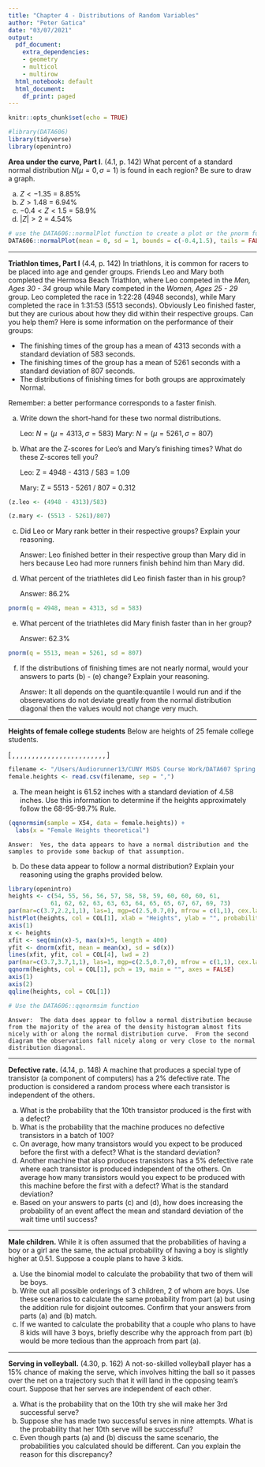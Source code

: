```yaml
---
title: "Chapter 4 - Distributions of Random Variables"
author: "Peter Gatica"
date: "03/07/2021"
output:
  pdf_document:
    extra_dependencies:
    - geometry
    - multicol
    - multirow
  html_notebook: default
  html_document:
    df_print: paged
---
```


```r
knitr::opts_chunk$set(echo = TRUE)
```

```r
#library(DATA606)
library(tidyverse)
library(openintro)
```

**Area under the curve, Part I**. (4.1, p. 142) What percent of a standard normal distribution $N(\mu=0, \sigma=1)$ is found in each region? Be sure to draw a graph.

(a) $Z < -1.35$ = 8.85%
(b) $Z > 1.48$ = 6.94%
(c) $-0.4 < Z < 1.5$ = 58.9%
(d) $|Z| > 2$ = 4.54%

```r
# use the DATA606::normalPlot function to create a plot or the pnorm function for the actual values.
DATA606::normalPlot(mean = 0, sd = 1, bounds = c(-0.4,1.5), tails = FALSE)
```





--------------------------------------------------------------------------------

\clearpage

**Triathlon times, Part I** (4.4, p. 142) In triathlons, it is common for racers to be placed into age and gender groups. Friends Leo and Mary both completed the Hermosa Beach Triathlon, where Leo competed in the *Men, Ages 30 - 34* group while Mary competed in the *Women, Ages 25 - 29* group. Leo completed the race in 1:22:28 (4948 seconds), while Mary completed the race in 1:31:53 (5513 seconds). Obviously Leo finished faster, but they are curious about how they did within their respective groups. Can you help them? Here is some information on the performance of their groups:

* The finishing times of the \textit{Men, Ages 30 - 34} group has a mean of 4313 seconds with a standard deviation of 583 seconds.
* The finishing times of the \textit{Women, Ages 25 - 29} group has a mean of 5261 seconds with a standard deviation of 807 seconds.
* The distributions of finishing times for both groups are approximately Normal.

Remember: a better performance corresponds to a faster finish.

(a) Write down the short-hand for these two normal distributions.

    Leo: $N=\left( \mu =4313,\sigma =583\right)$ 
    Mary: $N=\left( \mu =5261,\sigma =807\right)$

(b) What are the Z-scores for Leo's and Mary's finishing times? What do these Z-scores tell you?
    
    Leo: Z = 4948 - 4313 / 583 = 1.09
    
    Mary: Z = 5513 - 5261 / 807 = 0.312
    
```r
(z.leo <- (4948 - 4313)/583)
```
```r
(z.mary <- (5513 - 5261)/807)
```
(c) Did Leo or Mary rank better in their respective groups? Explain your reasoning.

    Answer: Leo finished better in their respective group than Mary did in
    hers because Leo had more runners finish behind him than Mary did.

(d) What percent of the triathletes did Leo finish faster than in his group?
    
    Answer: 86.2%

```r
pnorm(q = 4948, mean = 4313, sd = 583)
```
(e) What percent of the triathletes did Mary finish faster than in her group?
    
    Answer: 62.3%

```r
pnorm(q = 5513, mean = 5261, sd = 807)
```

(f) If the distributions of finishing times are not nearly normal, would your answers to parts (b) - (e) change? Explain your reasoning.

    Answer:  It all depends on the quantile:quantile I would run and if the
    obserevations do not deviate greatly from the normal distribution diagonal
    then the values would not change very much.




--------------------------------------------------------------------------------

\clearpage

**Heights of female college students** Below are heights of 25 female college students.

\[ \stackrel{1}{54}, \stackrel{2}{55}, \stackrel{3}{56}, \stackrel{4}{56}, 
\stackrel{5}{57}, \stackrel{6}{58}, \stackrel{7}{58}, \stackrel{8}{59}, 
\stackrel{9}{60}, \stackrel{10}{60}, \stackrel{11}{60}, \stackrel{12}{61}, 
\stackrel{13}{61}, \stackrel{14}{62}, \stackrel{15}{62}, \stackrel{16}{63}, 
\stackrel{17}{63}, \stackrel{18}{63}, \stackrel{19}{64}, \stackrel{20}{65}, 
\stackrel{21}{65}, \stackrel{22}{67}, \stackrel{23}{67}, \stackrel{24}{69}, 
\stackrel{25}{73} \]

```r
filename <- "/Users/Audiorunner13/CUNY MSDS Course Work/DATA607 Spring 2021/Week5/Data/femail_heights.csv"
female.heights <- read.csv(filename, sep = ",")
```

(a) The mean height is 61.52 inches with a standard deviation of 4.58 inches. Use this information to determine if the heights approximately follow the 68-95-99.7% Rule.

```r
(qqnormsim(sample = X54, data = female.heights)) + 
  labs(x = "Female Heights theoretical")
```

    Answer:  Yes, the data appears to have a normal distribution and the
    samples to provide some backup of that assumption.

(b) Do these data appear to follow a normal distribution? Explain your reasoning using the graphs provided below.

```r
library(openintro)
heights <- c(54, 55, 56, 56, 57, 58, 58, 59, 60, 60, 60, 61, 
            61, 62, 62, 63, 63, 63, 64, 65, 65, 67, 67, 69, 73)
par(mar=c(3.7,2.2,1,1), las=1, mgp=c(2.5,0.7,0), mfrow = c(1,1), cex.lab = 1.5, cex.axis = 1.5)
histPlot(heights, col = COL[1], xlab = "Heights", ylab = "", probability = TRUE, axes = FALSE, ylim = c(0,0.085))
axis(1)
x <- heights
xfit <- seq(min(x)-5, max(x)+5, length = 400)
yfit <- dnorm(xfit, mean = mean(x), sd = sd(x))
lines(xfit, yfit, col = COL[4], lwd = 2)
par(mar=c(3.7,3.7,1,1), las=1, mgp=c(2.5,0.7,0), mfrow = c(1,1), cex.lab = 1.5, cex.axis = 1.5)
qqnorm(heights, col = COL[1], pch = 19, main = "", axes = FALSE)
axis(1)
axis(2)
qqline(heights, col = COL[1])
```

```r
# Use the DATA606::qqnormsim function
```

    Answer:  The data does appear to follow a normal distribution because from the majority of the area of the density histogram almost fits nicely with or along the normal distribution curve.  From the second diagram the observations fall nicely along or very close to the normal distribution diagonal.

--------------------------------------------------------------------------------

\clearpage

**Defective rate.** (4.14, p. 148) A machine that produces a special type of transistor (a component of computers) has a 2% defective rate. The production is considered a random process where each transistor is independent of the others.

(a) What is the probability that the 10th transistor produced is the first with a defect?
(b) What is the probability that the machine produces no defective transistors in a batch of 100?
(c) On average, how many transistors would you expect to be produced before the first with a defect? What is the standard deviation?
(d) Another machine that also produces transistors has a 5% defective rate where each transistor
is produced independent of the others. On average how many transistors would you expect to be produced with this machine before the first with a defect? What is the standard deviation?
(e) Based on your answers to parts (c) and (d), how does increasing the probability of an event affect the mean and standard deviation of the wait time until success?





--------------------------------------------------------------------------------

\clearpage

**Male children.** While it is often assumed that the probabilities of having a boy or a girl are the same, the actual probability of having a boy is slightly higher at 0.51. Suppose a couple plans to have 3 kids.

(a) Use the binomial model to calculate the probability that two of them will be boys.
(b) Write out all possible orderings of 3 children, 2 of whom are boys. Use these scenarios to calculate the same probability from part (a) but using the addition rule for disjoint outcomes. Confirm that your answers from parts (a) and (b) match.
(c) If we wanted to calculate the probability that a couple who plans to have 8 kids will have 3 boys, briefly describe why the approach from part (b) would be more tedious than the approach from part (a).






--------------------------------------------------------------------------------

\clearpage

**Serving in volleyball.** (4.30, p. 162) A not-so-skilled volleyball player has a 15% chance of making the serve, which involves hitting the ball so it passes over the net on a trajectory such that it will land in the opposing team's court. Suppose that her serves are independent of each other.

(a) What is the probability that on the 10th try she will make her 3rd successful serve?
(b) Suppose she has made two successful serves in nine attempts. What is the probability that her 10th serve will be successful?
(c) Even though parts (a) and (b) discuss the same scenario, the probabilities you calculated should be different. Can you explain the reason for this discrepancy?
